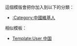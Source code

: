 {{Userbox
  |id=[[File:Flag of China (1889–1912).svg|70px]]
  |id-c=yellow
  |info=该用户是'''[[中國人]]'''。
  |info-c=yellow
  |info-s=10
  |border-c=black
  |usercategory=中國維基人
}}
<noinclude>
<p style="clear: both; padding-top: 2em">
這個模版會把你加入到以下的分類：
*[[:Category:中國維基人]]
相似模板：
*[[Template:User 中国]]
</p>
</noinclude>